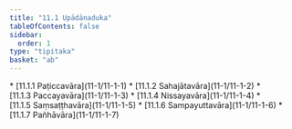 ```yaml
---
title: "11.1 Upādānaduka"
tableOfContents: false
sidebar:
  order: 1
type: "tipitaka"
basket: "ab"
---
```



<DynamicBreadcrumb />



<TableOfContents>
* [11.1.1 Paṭiccavāra](11-1/11-1-1)
* [11.1.2 Sahajātavāra](11-1/11-1-2)
* [11.1.3 Paccayavāra](11-1/11-1-3)
* [11.1.4 Nissayavāra](11-1/11-1-4)
* [11.1.5 Saṃsaṭṭhavāra](11-1/11-1-5)
* [11.1.6 Sampayuttavāra](11-1/11-1-6)
* [11.1.7 Pañhāvāra](11-1/11-1-7)
</TableOfContents>